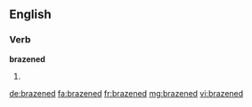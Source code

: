 ==English==

===Verb===
'''brazened'''

# {{en-past of|brazen}}

[[de:brazened]]
[[fa:brazened]]
[[fr:brazened]]
[[mg:brazened]]
[[vi:brazened]]